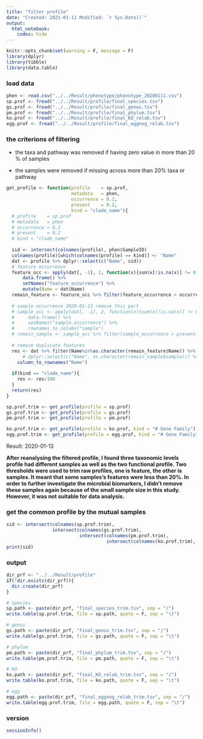 ---
title: "filter profile"
date: "Created: 2021-01-11 Modified: `r Sys.Date()`"
output: 
  html_notebook:
    codes: hide
---

```{r setup, include=FALSE}
knitr::opts_chunk$set(warning = F, message = F)
library(dplyr)
library(tibble)
library(data.table)
```


### load data
```{r}
phen <- read.csv("../../Result/phenotype/phenotype_20200111.csv")
sp.prof <- fread("../../Result/profile/final_species.tsv")
gs.prof <- fread("../../Result/profile/final_genus.tsv")
pm.prof <- fread("../../Result/profile/final_phylum.tsv")
ko.prof <- fread("../../Result/profile/final_KO_relab.tsv")
egg.prof <- fread("../../Result/profile/final_eggnog_relab.tsv")
```

### the criterions of filtering 

* the taxa and pathway was removed if having zero value in more than 20 % of samples

* the samples were removed if missing across more than 20% taxa or pathway

```{r}

get_profile <- function(profile    = sp.prof,
                        metadata   = phen,
                        occurrence = 0.2,
                        present    = 0.2,
                        kind = "clade_name"){
  # profile    = sp.prof
  # metadata   = phen
  # occurrence = 0.2
  # present    = 0.2
  # kind = "clade_name"
  
  sid <- intersect(colnames(profile), phen$SampleID)
  colnames(profile)[which(colnames(profile) == kind)] <- "Name"
  dat <- profile %>% dplyr::select(c("Name", sid))
  # feature occurrence
  feature_occ <- apply(dat[, -1], 1, function(x){sum(x[!is.na(x)] != 0)/length(x)}) %>% 
      data.frame() %>% 
      setNames("feature_occurrence") %>%
      mutate(Name = dat$Name)
  remain_feature <- feature_occ %>% filter(feature_occurrence > occurrence)
    
  # sample occurrence 2020-01-13 remove this part
  # sample_occ <- apply(dat[, -1], 2, function(x){sum(x[!is.na(x)] != 0)/length(x)}) %>% 
  #     data.frame() %>% 
  #     setNames("sample_occurrence") %>%
  #     rownames_to_column("sample")
  # remain_sample <- sample_occ %>% filter(sample_occurrence > present)
    
  # remove duplicate features
  res <- dat %>% filter(Name%in%as.character(remain_feature$Name)) %>%
      # dplyr::select(c("Name", as.character(remain_sample$sample))) %>%
    column_to_rownames("Name")
  
  if(kind == "clade_name"){
    res <- res/100
  }
  return(res)
}

sp.prof.trim <- get_profile(profile = sp.prof)
gs.prof.trim <- get_profile(profile = gs.prof)
pm.prof.trim <- get_profile(profile = pm.prof)

ko.prof.trim <- get_profile(profile = ko.prof, kind = "# Gene Family")
egg.prof.trim <- get_profile(profile = egg.prof, kind = "# Gene Family")
```


Result: 2020-01-13

**After reanalysing the filtered profile, I found three taxonomic levels profile had different samples as well as the two functional profile. Two thresholds were used to trim raw profiles, one is feature, the other is samples. It meant that some samples's features were less than 20%. In order to further investigate the microbial biomarkers, I didn't remove these samples again because of the small sample size in this study. However, it was not suitable for data analysis.** 


### get the common profile by the mutual samples
```{r}
sid <- intersect(colnames(sp.prof.trim),
                 intersect(colnames(gs.prof.trim),
                           intersect(colnames(pm.prof.trim),
                                     intersect(colnames(ko.prof.trim), colnames(egg.prof.trim)))))
print(sid)
```


### output
```{r}
dir_prf <- "../../Result/profile"
if(!dir.exists(dir_prf)){
  dir.create(dir_prf)
}

# species
sp.path <- paste(dir_prf, "final_species_trim.tsv", sep = "/")
write.table(sp.prof.trim, file = sp.path, quote = F, sep = "\t")

# genus
gs.path <- paste(dir_prf, "final_genus_trim.tsv", sep = "/")
write.table(gs.prof.trim, file = gs.path, quote = F, sep = "\t")

# phylum
pm.path <- paste(dir_prf, "final_phylum_trim.tsv", sep = "/")
write.table(pm.prof.trim, file = pm.path, quote = F, sep = "\t")

# KO
ko.path <- paste(dir_prf, "final_KO_relab_trim.tsv", sep = "/")
write.table(ko.prof.trim, file = ko.path, quote = F, sep = "\t")

# egg
egg.path <- paste(dir_prf, "final_eggnog_relab_trim.tsv", sep = "/")
write.table(egg.prof.trim, file = egg.path, quote = F, sep = "\t")
```


### version
```{r}
sessionInfo()
```
